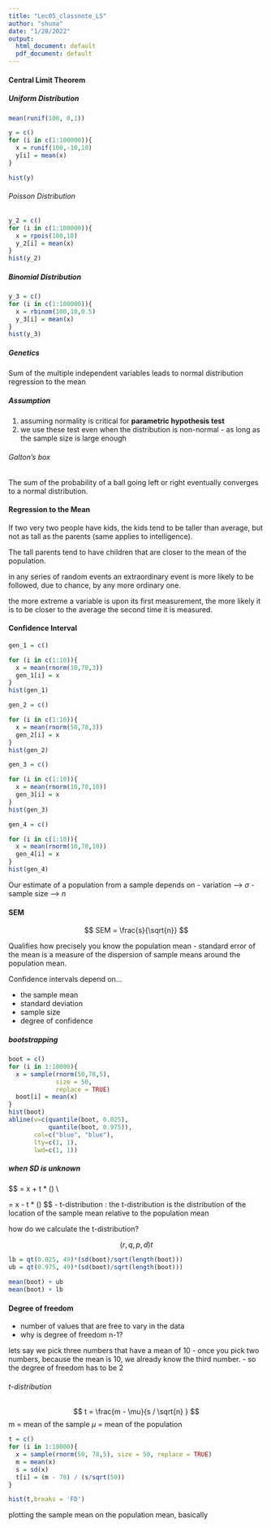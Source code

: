 ```yaml
---
title: "Lec05_classnote_LS"
author: "shuna"
date: "1/28/2022"
output:
  html_document: default
  pdf_document: default
---
```

#### Central Limit Theorem 

##### Uniform Distribution
 
```r
mean(runif(100, 0,1))
```

```r
y = c()
for (i in c(1:100000)){
  x = runif(100,-10,10)
  y[i] = mean(x)
}
```

```r
hist(y)
```


###### Poisson Distribution 
```r
y_2 = c()
for (i in c(1:100000)){
  x = rpois(100,10)
  y_2[i] = mean(x)
}
hist(y_2)
```


##### Binomial Distribution

```r
y_3 = c()
for (i in c(1:100000)){
  x = rbinom(100,10,0.5)
  y_3[i] = mean(x)
}
hist(y_3)
```

##### Genetics 

Sum of the multiple independent variables leads to normal distribution 
regression to the mean 


##### Assumption 

1. assuming normality is critical for **parametric hypothesis test** 
2. we use these test even when the distribution is non-normal - as long as the sample size is large enough 

###### Galton's box 

The sum of the probability of a ball going left or right eventually converges to a normal distribution. 


#### Regression to the Mean 


If two very two people have kids, the kids tend to be taller than average, but not as tall as the parents (same applies to intelligence). 

The tall parents tend to have children that are closer to the mean of the population. 


in any series of random events an extraordinary event is more likely to be followed, due to chance, by any more ordinary one. 

the more extreme a variable is upon its first measurement, the more likely it is to be closer to the average the second time it is measured. 

#### Confidence Interval 

```r
gen_1 = c()

for (i in c(1:10)){
  x = mean(rnorm(10,70,3))
  gen_1[i] = x
}
hist(gen_1)
```
```r
gen_2 = c()

for (i in c(1:10)){
  x = mean(rnorm(50,70,3))
  gen_2[i] = x
}
hist(gen_2)
```


```r
gen_3 = c()

for (i in c(1:10)){
  x = mean(rnorm(10,70,10))
  gen_3[i] = x
}
hist(gen_3)
```

```r
gen_4 = c()

for (i in c(1:10)){
  x = mean(rnorm(10,70,10))
  gen_4[i] = x
}
hist(gen_4)
```


Our estimate of a population from a sample depends on 
- variation --> $\sigma$
- sample size --> $n$

#### SEM

$$
SEM = \frac{s}{\sqrt{n}}
$$

Qualifies how precisely you know the population mean 
- standard error of the mean is a measure of the dispersion of sample means around the population mean.


Confidence intervals depend on...

- the sample mean 
- standard deviation 
- sample size 
- degree of confidence 


##### bootstrapping 

```r
boot = c()
for (i in 1:10000){
  x = sample(rnorm(50,78,5), 
             size = 50,
             replace = TRUE) 
  boot[i] = mean(x)
}
hist(boot)
abline(v=c(quantile(boot, 0.025),
           quantile(boot, 0.975)), 
       col=c("blue", "blue"),
       lty=c(1, 1), 
       lwd=c(1, 1))
```

##### when SD is unknown 

$$
\mu = x + t * \left(\frac{s}{\sqrt{n}}\right) \\

\mu = x - t * \left(\frac{s}{\sqrt{n}}\right)
$$
- t-distribution : the t-distribution is the distribution of the location of the sample mean relative to the population mean 

how do we calculate the t-distribution? 

$$
\left(r,q,p,d\right) t
$$
```r
lb = qt(0.025, 49)*(sd(boot)/sqrt(length(boot)))
ub = qt(0.975, 49)*(sd(boot)/sqrt(length(boot)))

mean(boot) + ub
mean(boot) + lb
```


#### Degree of freedom 

- number of values that are free to vary in the data 
- why is degree of freedom n-1? 

lets say we pick three numbers that have a mean of 10 
- once you pick two numbers, because the mean is 10, we already know the third number. 
- so the degree of freedom has to be 2 

###### t-distribution
$$
t = \frac{m - \mu}{s / \sqrt{n} }
$$
m = mean of the sample 
$\mu$ = mean of the population


```r

t = c()
for (i in 1:10000){
  x = sample(rnorm(50, 78,5), size = 50, replace = TRUE)
  m = mean(x)
  s = sd(x)
  t[i] = (m - 78) / (s/sqrt(50))
}

hist(t,breaks = 'FD')
```

plotting the sample mean on the population mean, basically 